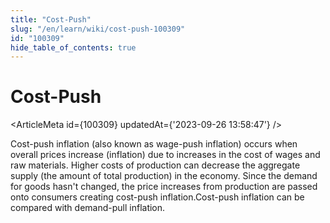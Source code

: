 ```yaml
---
title: "Cost-Push"
slug: "/en/learn/wiki/cost-push-100309"
id: "100309"
hide_table_of_contents: true
---
```



# Cost-Push

<ArticleMeta id={100309} updatedAt={'2023-09-26 13:58:47'} />
<div className='border-solid border-b border-t-0 my-4 border-[var(--ifm-color-gray-300)]' />

Cost-push inflation (also known as wage-push inflation) occurs when overall prices increase (inflation) due to increases in the cost of wages and raw materials. Higher costs of production can decrease the aggregate supply (the amount of total production) in the economy. Since the demand for goods hasn't changed, the price increases from production are passed onto consumers creating cost-push inflation.Cost-push inflation can be compared with demand-pull inflation.
